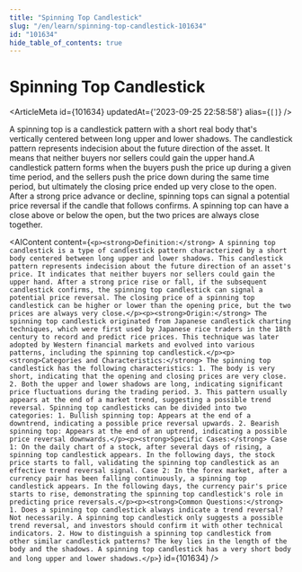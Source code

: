 ```yaml
---
title: "Spinning Top Candlestick"
slug: "/en/learn/spinning-top-candlestick-101634"
id: "101634"
hide_table_of_contents: true
---
```



# Spinning Top Candlestick

<ArticleMeta id={101634} updatedAt={'2023-09-25 22:58:58'} alias={`[]`} />
<div className='border-solid border-b border-t-0 my-4 border-[var(--ifm-color-gray-300)]' />

A spinning top is a candlestick pattern with a short real body that's vertically centered between long upper and lower shadows. The candlestick pattern represents indecision about the future direction of the asset. It means that neither buyers nor sellers could gain the upper hand.A candlestick pattern forms when the buyers push the price up during a given time period, and the sellers push the price down during the same time period, but ultimately the closing price ended up very close to the open. After a strong price advance or decline, spinning tops can signal a potential price reversal if the candle that follows confirms. A spinning top can have a close above or below the open, but the two prices are always close together.

<AIContent content={`<p><strong>Definition:</strong> A spinning top candlestick is a type of candlestick pattern characterized by a short body centered between long upper and lower shadows. This candlestick pattern represents indecision about the future direction of an asset's price. It indicates that neither buyers nor sellers could gain the upper hand. After a strong price rise or fall, if the subsequent candlestick confirms, the spinning top candlestick can signal a potential price reversal. The closing price of a spinning top candlestick can be higher or lower than the opening price, but the two prices are always very close.</p><p><strong>Origin:</strong> The spinning top candlestick originated from Japanese candlestick charting techniques, which were first used by Japanese rice traders in the 18th century to record and predict rice prices. This technique was later adopted by Western financial markets and evolved into various patterns, including the spinning top candlestick.</p><p><strong>Categories and Characteristics:</strong> The spinning top candlestick has the following characteristics: 1. The body is very short, indicating that the opening and closing prices are very close. 2. Both the upper and lower shadows are long, indicating significant price fluctuations during the trading period. 3. This pattern usually appears at the end of a market trend, suggesting a possible trend reversal. Spinning top candlesticks can be divided into two categories: 1. Bullish spinning top: Appears at the end of a downtrend, indicating a possible price reversal upwards. 2. Bearish spinning top: Appears at the end of an uptrend, indicating a possible price reversal downwards.</p><p><strong>Specific Cases:</strong> Case 1: On the daily chart of a stock, after several days of rising, a spinning top candlestick appears. In the following days, the stock price starts to fall, validating the spinning top candlestick as an effective trend reversal signal. Case 2: In the forex market, after a currency pair has been falling continuously, a spinning top candlestick appears. In the following days, the currency pair's price starts to rise, demonstrating the spinning top candlestick's role in predicting price reversals.</p><p><strong>Common Questions:</strong> 1. Does a spinning top candlestick always indicate a trend reversal? Not necessarily. A spinning top candlestick only suggests a possible trend reversal, and investors should confirm it with other technical indicators. 2. How to distinguish a spinning top candlestick from other similar candlestick patterns? The key lies in the length of the body and the shadows. A spinning top candlestick has a very short body and long upper and lower shadows.</p>`} id={101634} />
